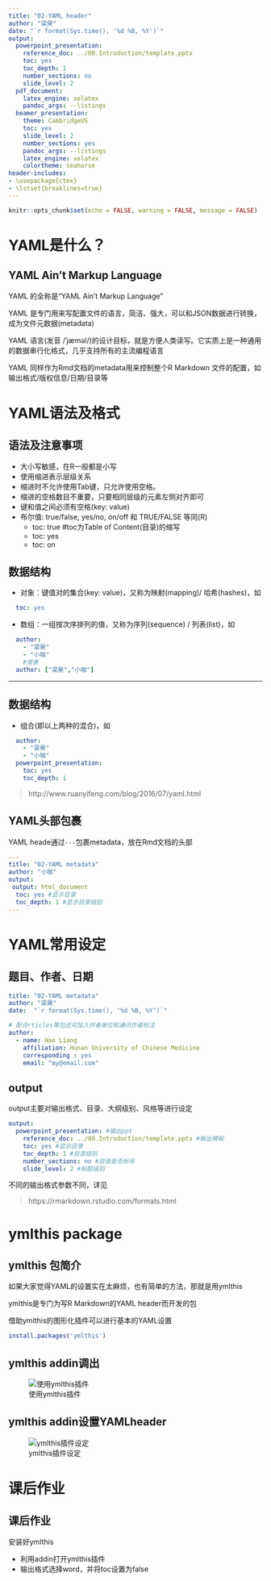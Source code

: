 ```yaml
---
title: "02-YAML header"
author: "梁昊"
date: "`r format(Sys.time(), '%d %B, %Y')`"
output:
  powerpoint_presentation:
    reference_doc: ../00.Introduction/template.pptx
    toc: yes
    toc_depth: 1
    number_sections: no
    slide_level: 2
  pdf_document:
    latex_engine: xelatex
    pandoc_args: --listings
  beamer_presentation: 
    theme: CambridgeUS
    toc: yes
    slide_level: 2
    number_sections: yes
    pandoc_args: --listings
    latex_engine: xelatex
    colortheme: seahorse
header-includes:
- \usepackage{ctex}
- \lstset{breaklines=true}
---
```


```r
knitr::opts_chunk$set(echo = FALSE, warning = FALSE, message = FALSE)
```

# YAML是什么？

## YAML Ain’t Markup Language

YAML 的全称是“YAML Ain’t Markup Language”

YAML 是专门用来写配置文件的语言，简洁、强大，可以和JSON数据进行转换，成为文件元数据(metadata)

YAML 语言(发音 /ˈjæməl/)的设计目标，就是方便人类读写。它实质上是一种通用的数据串行化格式，几乎支持所有的主流编程语言

YAML 同样作为Rmd文档的metadata用来控制整个R Markdown 文件的配置，如输出格式/版权信息/日期/目录等

# YAML语法及格式

## 语法及注意事项

-   大小写敏感，在R一般都是小写
-   使用缩进表示层级关系
-   缩进时不允许使用Tab键，只允许使用空格。
-   缩进的空格数目不重要，只要相同层级的元素左侧对齐即可
-   键和值之间必须有空格(key: value)
-   布尔值: true/false, yes/no, on/off 和 TRUE/FALSE 等同(R)
    -   toc: true #toc为Table of Content(目录)的缩写
    -   toc: yes
    -   toc: on

## 数据结构

-   对象：键值对的集合(key: value)，又称为映射(mapping)/ 哈希(hashes)，如

``` yaml    
  toc: yes
```
    
-   数组：一组按次序排列的值，又称为序列(sequence) / 列表(list)，如

``` yaml
  author:
    - "梁昊"
    - "小咖"
    #或者
  author: ["梁昊","小咖"]
```
---

## 数据结构

-   组合(即以上两种的混合)，如

``` yaml
  author:
    - "梁昊"
    - "小咖" 
  powerpoint_presentation:
    toc: yes
    toc_depth: 1
```
> http://www.ruanyifeng.com/blog/2016/07/yaml.html


## YAML头部包裹

YAML heade通过```---```包裹metadata，放在Rmd文档的头部


```yaml
---
title: "02-YAML metadata" 
author: "小咖"
output:
 output: html_document
  toc: yes #显示目录
  toc_depth: 1 #显示目录级别
---
```
# YAML常用设定

## 题目、作者、日期

```yaml
title: "02-YAML metadata"
author: "梁昊"
date:  "`r format(Sys.time(), '%d %B, %Y')`"

# 配合rticles等包还可加入作者单位和通讯作者标注
author:
  - name: Hao Liang                              
    affiliation: Hunan University of Chinese Medicine    
    corresponding : yes
    email: "my@email.com"

```

## output

output主要对输出格式、目录、大纲级别、风格等进行设定

``` yaml    
output:
  powerpoint_presentation: #输出ppt
    reference_doc: ../00.Introduction/template.pptx #输出模板
    toc: yes #显示目录
    toc_depth: 1 #目录级别
    number_sections: no #目录是否标号
    slide_level: 2 #标题级别
```
不同的输出格式参数不同，详见

> https://rmarkdown.rstudio.com/formats.html

# ymlthis package

## ymlthis 包简介

如果大家觉得YAML的设置实在太麻烦，也有简单的方法，那就是用ymlthis

ymlthis是专门为写R Markdown的YAML header而开发的包

借助ymlthis的图形化插件可以进行基本的YAML设置

```r
install.packages('ymlthis')
```
## ymlthis addin调出

![使用ymlthis插件](images/ymlthis_addin.png)

## ymlthis addin设置YAMLheader

![ymlthis插件设定](images/ymlthis_use.png)

# 课后作业

## 课后作业

安装好ymlthis

  -   利用addin打开ymlthis插件
  -   输出格式选择word，并将toc设置为false


